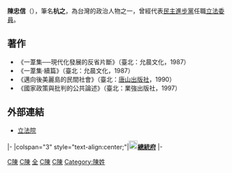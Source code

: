 {{Infobox Officeholder
| name = 陳忠信
| image = 
| office = {{ROC}}[[國家安全會議_(中華民國)|國家安全會議]]秘書長<br>（代理）
| term_start = 2008年3月27日
| term_end = 2008年5月20日
| sex = 男
| birth_date = {{birth_date_and_age|1949|4|15}}
| birth_place = {{TWN}}[[臺中市_(省轄市)|臺中市]]
| death_date = 
| death_place = 
| Native place = [[臺灣|臺灣]][[彰化縣|彰化縣]]
| nationality = {{ROC}}
| party = {{Dpp}}
| spouse = 唐香燕
| educate = *[[東海大學_(台灣)|東海大學]]數學系
| past = *[[美麗島雜誌|美麗島雜誌]]主編
*[[自立早報|自立早報]]主筆
*[[民主進步黨|民主進步黨]]副秘書長
*立法委員<br><span style="color: blue;">(1999年2月1日-2004年5月31日)
*[[行政院大陸委員會|行政院大陸委員會]]諮詢委員
*[[海峽交流基金會|海峽交流基金會]]董事
*[[立法院國防委員會|立法院國防委員會]]召集委員
*[[國家安全會議_(中華民國)|國家安全會議]]副秘書長
*國家安全會議代理秘書長
*國家安全會議諮詢委員
*民主進步黨臺中市市長參選人[[林佳龍|林佳龍]]北區後援會總幹事<br><span style="color: blue;">(2014年)
| 1blankname = 主席
| 1namedata = [[陳水扁|陳水扁]]{{small|（[[中華民國總統|總統]]兼任）}}
| predecessor = [[陳唐山|陳唐山]]
| successor = [[蘇起|蘇起]]
| native_name = Chen Zhong-xin
}}
'''陳忠信'''（{{bd|1949年|4月15日}}），筆名'''杭之'''，為台灣的政治人物之一，曾經代表[[民主進步黨|民主進步黨]]任職[[立法委員|立法委員]]。

==著作==
*《一葦集──現代化發展的反省片斷》（臺北：允晨文化，1987）
*《一葦集‧續篇》（臺北：允晨文化，1987）
*《邁向後美麗島的民間社會》（臺北：[[唐山出版社|唐山出版社]]，1990）
*《國家政策與批判的公共論述》（臺北：業強出版社，1997）

==外部連結==
*[http://www.ly.gov.tw/03_leg/0301_main/legIntro.action?lgno=00128&stage=4 立法院]

{{start box}}
{{s-gov|roc}}
|-
|colspan="3" style="text-align:center;"|'''[[File:Emblem_of_Office_of_the_President_ROC.svg|20px]][[總統府|總統府]]'''
|-
{{s-before|[[陳唐山|陳唐山]]}}
{{s-title|[[國家安全會議_(中華民國)|國安會秘書長]]<br><small>代理<br>2008年3月27日—2008年5月20日}}
{{s-after|[[蘇起|蘇　起]]}}
{{end box}}
{{中華民國國家安全會議秘書長}}
{{台灣政治人物小作品}}

[[Category:第四屆立法院立法委員|C陳]]
[[Category:第五屆立法院立法委員|C陳]]
[[Category:民主進步黨籍立法委員|全]]
[[Category:東海大學校友_(台灣)|C陳]]
[[Category:台灣作家|C陳]]
[[Category:陳姓|Category:陳姓]]